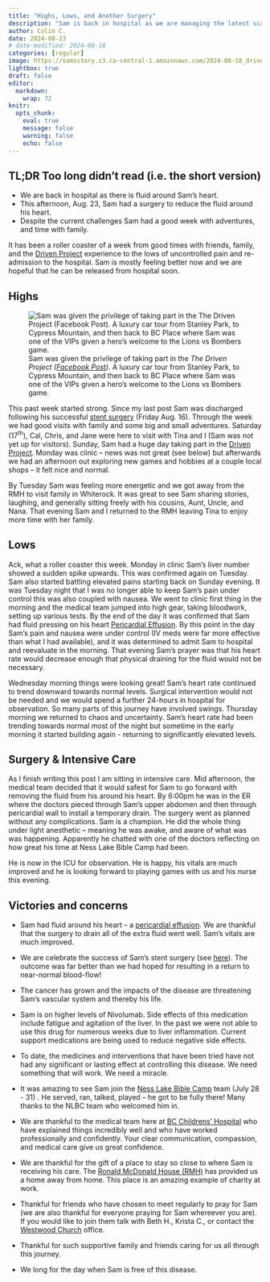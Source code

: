```yaml
---
title: "Highs, Lows, and Another Surgery"
description: "Sam is back in hospital as we are managing the latest scare."
author: Colin C.
date: 2024-08-23
# date-modified: 2024-08-18
categories: [regular]
image: https://samsstory.s3.ca-central-1.amazonaws.com/2024-08-18_driven-project-selfie.jpg
lightbox: true
draft: false
editor: 
  markdown: 
    wrap: 72
knitr: 
  opts_chunk: 
    eval: true
    message: false
    warning: false
    echo: false
---
```


<!-- 
Since last post 
15: note: Nana Mary stayed the night at RMH while Sam and I were at hospital 
16: Friday -- left the hospital.  Cal, Chris, Jane were here.  
17: Sat -- a quiet day at the RMH
18: Sun: Driven Project 
19: Mon: Clinic: liver numbers spiked.  Strategy Games and Hobbies -- Tau empire for Sam    
20: Tues: Clinic again: liver numbers had levelled off but still too high for Nivo.
    That evening we went to the Frickers.  In particular Sam was feeling pretty good
    and was able to engage with family. 
    Sam and I returned to RMH.  Had a nice evening getting to bed just after mid-night. 
    Through the night Sam's pain and nausea were high and difficult to manage 
    Together we decided to go to clinic first thing in the morning.

    A precious conversation with Sam.  First at the Frickers (when he had been resting downstairs), and then on the drive back to RMH. Sam admitted his fears that current pains could be related to the progression of the cancer. It was so good / important to have an honest talk.  I discussed with him that this was a logical possibility and that I shared these fears.  I thanked him for sharing.  Despite this, and given that we have no control, we chose not to be anxious about it, to choose courage.  To choose hope.  To trust that no matter what God has him -- though I know that Sam trusts God better than I do right now.  

*pain had been challenging most evening starting Sunday evening -- initially attributed to higher 
output associated with the Driven Project Activities. Pain management was dominantly use of break-thru
morphine. We were also PEG'ing twice daily to manage constipation but we had not been too concerned as Sam was able to pass small amounts*

21: Wed:  To clinic 
    The team jump into action seeing Sam's pain and nausea.  Resting heart rate of 130
    following immediate interventions of IV ondansetron and some other med reduce reflux pain HR settled to 120.
    Numerous tests.  The most telling of which was the echocardiogram which showed a 
    significant pericardial effusion (fluid around the heart).  Cardiology team were a little 
    stunned to find Sam still walking and talking. Plans are in place to re-evaluate and possibly 
    undergo a procedure to remove the excess fluid from around his heart -- 
    Pico S. was given to address the secondary issue of constipation. 
    Onto the ward for observation overnight. 
    Sam was feeling better through the night.  Resting-HR had reduced further to 90

    In the evening Dave and Krista came by! 

22: Thur:  Sam had a good night.  Resting HR trending to normal now at 85 -- though 
    still some chest pain. 
    Cardiac team in for a clinical assessment
    Tests are completed: Echocardiogram, ECG, CT scan (stent placement)
    *Procedure or wait it out...?*
 -->

::: {.callout-note icon="false"}
## TL;DR [Too long didn't read (i.e. the short version)]{.small}

-   We are back in hospital as there is fluid around Sam's heart. 
-   This afternoon, Aug. 23, Sam had a surgery to reduce the fluid around his heart.
-   Despite the current challenges Sam had a good week with adventures,
    and time with family.
:::

It has been a roller coaster of a week from good times with friends,
family, and the [Driven
Project](https://drivenproject.org/past-events/vancouver-2024/)
experience to the lows of uncontrolled pain and re-admission to the
hospital. Sam is mostly feeling better now and we are hopeful that he
can be released from hospital soon.

## Highs

::: float-sm-end
![Sam was given the privilege of taking part in the *The Driven Project
([Facebook
Post](https://www.facebook.com/tinacolin96/posts/pfbid02mak4y75yLUiJgjp6RUME1eQHxmnTm5WeEtkGV4GS9Hfxw2C3h7ypteVvEix5Z8gwl?notif_id=1724349572583940&notif_t=feedback_reaction_generic&ref=notif))*.
A luxury car tour from Stanley Park, to Cypress Mountain, and then back
to BC Place where Sam was one of the VIPs given a hero's welcome to the
Lions vs Bombers
game.](https://samsstory.s3.ca-central-1.amazonaws.com/2024-08-18_driven-project-selfie.jpg)
:::

This past week started strong. Since my last post Sam was discharged
following his successful [stent
surgery](./2024-08-16_surgery-celebration.qmd) (Friday Aug. 16). Through
the week we had good visits with family and some big and small
adventures. Saturday (17^th^), Cal, Chris, and Jane were here to visit
with Tina and I (Sam was not yet up for visitors). Sunday, Sam had a
huge day taking part in the [Driven
Project](https://drivenproject.org/past-events/vancouver-2024/). Monday
was clinic -- news was not great (see below) but afterwards we had an
afternoon out exploring new games and hobbies at a couple local shops --
it felt nice and normal.

By Tuesday Sam was feeling more energetic and we got away from the RMH
to visit family in Whiterock. It was great to see Sam sharing stories,
laughing, and generally sitting freely with his cousins, Aunt, Uncle,
and Nana. That evening Sam and I returned to the RMH leaving Tina to
enjoy more time with her family.

## Lows

Ack, what a roller coaster this week. Monday in clinic Sam's liver
number showed a sudden spike upwards. This was confirmed again on
Tuesday. Sam also started battling elevated pains starting back on
Sunday evening. It was Tuesday night that I was no longer able to keep
Sam's pain under control this was also coupled with nausea. We went to
clinic first thing in the morning and the medical team jumped into high
gear, taking bloodwork, setting up various tests. By the end of the day
it was confirmed that Sam had fluid pressing on his heart [Pericardial
Effusion](https://www.healthlinkbc.ca/pericardial-effusion-0). By this
point in the day Sam's pain and nausea were under control (IV meds were
far more effective than what I had available), and it was determined to
admit Sam to hospital and reevaluate in the morning. That evening Sam's
prayer was that his heart rate would decrease enough that physical
draining for the fluid would not be necessary.

Wednesday morning things were looking great! Sam's heart rate continued
to trend downward towards normal levels. Surgical intervention would not
be needed and we would spend a further 24-hours in hospital for
observation. So many parts of this journey have involved swings.
Thursday morning we returned to chaos and uncertainty. Sam's heart rate
had been trending towards normal most of the night but sometime in the
early morning it started building again - returning to significantly
elevated levels.

## Surgery & Intensive Care

As I finish writing this post I am sitting in intensive care. Mid
afternoon, the medical team decided that it would safest for Sam to go
forward with removing the fluid from his around his heart. By 6:00pm he
was in the ER where the doctors pieced through Sam's upper abdomen and
then through pericardial wall to install a temporary drain. The surgery
went as planned without any complications. Sam is a champion. He did the
whole thing under light anesthetic -- meaning he was awake, and aware of 
what was was happening. Apparently he chatted with one of the doctors 
reflecting on how great his time at Ness Lake Bible Camp had been.  

He is now in the ICU for observation.  He is happy, his vitals are much 
improved and he is looking forward to playing games with us and his 
nurse this evening. 

<!-- 
-   liver numbers 
-   pain
-   Unplanned visit to clinic 
-   Pericardial effusion 
-   GI issues (as a result of ... now resolving) -->
<!-- 
-   privilege to take a take part in the Driven Project. 
-   Ferrari and Lamborghini 
-   Stanley Park, Cypress, and ending at BC Place 
-    -->

<!-- ::: -->

<!-- ::::: -->

## Victories and concerns

-   Sam had fluid around his heart – a [pericardial
    effusion](https://www.healthlinkbc.ca/pericardial-effusion-0). We are 
    thankful that the surgery to drain all of the extra fluid went well. 
    Sam's vitals are much improved. 

-   We are celebrate the success of Sam's stent surgery (see
    [here](./2024-08-16_surgery-celebration.qmd)). The outcome was far
    better than we had hoped for resulting in a return to near-normal
    blood-flow!

-   The cancer has grown and the impacts of the disease are threatening
    Sam's vascular system and thereby his life.

-   Sam is on higher levels of Nivolumab. Side effects of this
    medication include fatigue and agitation of the liver. In the past
    we were not able to use this drug for numerous weeks due to liver
    inflammation. Current support medications are being used to reduce
    negative side effects.

-   To date, the medicines and interventions that have been tried have
    not had any significant or lasting effect at controlling this
    disease. We need something that will work. We need a miracle.

-   It was amazing to see Sam join the [Ness Lake Bible
    Camp](https://www.nesslakebiblecamp.com) team (July 28 - 31) . He
    served, ran, talked, played -- he got to be fully there! Many thanks
    to the NLBC team who welcomed him in.

-   We are thankful to the medical team here at [BC Childrens'
    Hospital](http://www.bcchildrens.ca) who have explained things
    incredibly well and who have worked professionally and confidently.
    Your clear communication, compassion, and medical care give us great
    confidence.

-   We are thankful for the gift of a place to stay so close to where
    Sam is receiving his care. The [Ronald McDonald House
    (RMH)](https://rmhbc.ca) has provided us a home away from home. This
    place is an amazing example of charity at work.

-   Thankful for friends who have chosen to meet regularly to pray for
    Sam (we are also thankful for everyone praying for Sam whereever you
    are). If you would like to join them talk with Beth H., Krista C.,
    or contact the [Westwood Church](https://westwoodchurch.bc.ca)
    office.

-   Thankful for such supportive family and friends caring for us all
    through this journey.

-   We long for the day when Sam is free of this disease.